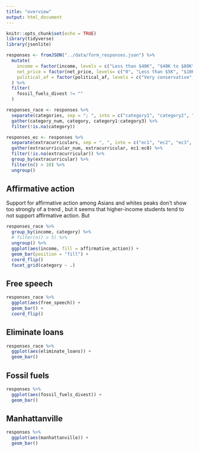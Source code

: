 ```yaml
---
title: "overview"
output: html_document
---
```


```r
knitr::opts_chunk$set(echo = TRUE)
library(tidyverse)
library(jsonlite)

responses <- fromJSON("../data/form_responses.json") %>% 
  mutate(
    income = factor(income, levels = c("Less than $40K", "$40K to $80K", "$80K to $125K", "$125K to $250K", "$250K to $350K", "$350K to $500K", "Greater than $500K")),
    net_price = factor(net_price, levels= c("0", "Less than $5K", "$10K to $15K", "$15K to $20K", "$20K to $25K", "$25K to $30K", "$30K to $35K", "$35K to $40K", "$45K to $50K", "$50K to $55K", "$55K to $60K", "$60K to $65K", "$65K to $70K", "$70K to $75K", "More than $75K")),
    political_af = factor(political_af, levels = c("Very conservative", "Somewhat conservative", "Somewhat liberal", "Very liberal", "I don't know", "Neither conservative nor liberal")),
  ) %>% 
  filter(
    fossil_fuels_divest != ""
  )

responses_race <- responses %>% 
  separate(categories, sep = "; ", into = c("category1", "category2", "category3")) %>% 
  gather(category_num, category, category1:category3) %>% 
  filter(!is.na(category))

responses_ec <- responses %>% 
  separate(extracurriculars, sep = ", ", into = c("ec1", "ec2", "ec3", "ec4", "ec5", "ec6", "ec7", "ec8")) %>% 
  gather(extracurricular_num, extracurricular, ec1:ec8) %>% 
  filter(!is.na(extracurricular)) %>% 
  group_by(extracurricular) %>% 
  filter(n() > 10) %>% 
  ungroup()
```

## Affirmative action

Support for affirmative action among Asians and whites peaks don't show too strongly of a trend , but it seems that higher-income students tend to not support affirmative action. But
```r
responses_race %>% 
  group_by(income, category) %>% 
  # filter(n() > 5) %>% 
  ungroup() %>% 
  ggplot(aes(income, fill = affirmative_action)) +
  geom_bar(position = "fill") +
  coord_flip()
  facet_grid(category ~ .)
```

## Free speech

```r
responses_race %>% 
  ggplot(aes(free_speech)) +
  geom_bar() +
  coord_flip()
```

## Eliminate loans

```r
responses_race %>% 
  ggplot(aes(eliminate_loans)) +
  geom_bar()
```

## Fossil fuels

```r
responses %>% 
  ggplot(aes(fossil_fuels_divest)) +
  geom_bar()
```

## Manhattanville

```r
responses %>% 
  ggplot(aes(manhattanville)) +
  geom_bar()
```


